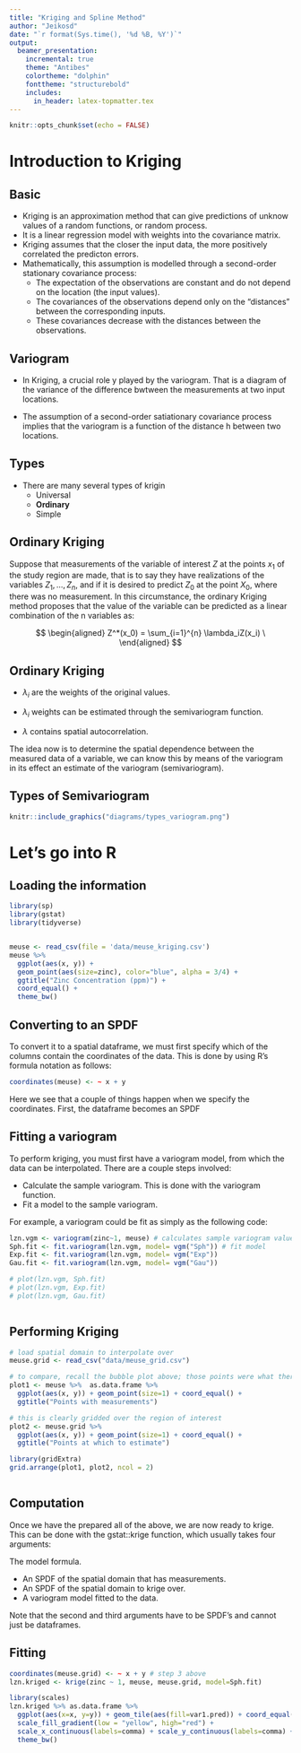 ```yaml
---
title: "Kriging and Spline Method"
author: "Jeikosd"
date: "`r format(Sys.time(), '%d %B, %Y')`"
output:
  beamer_presentation:
    incremental: true
    theme: "Antibes"
    colortheme: "dolphin"
    fonttheme: "structurebold"
    includes:
      in_header: latex-topmatter.tex
---
```


```r
knitr::opts_chunk$set(echo = FALSE)
```


# Introduction to Kriging

## Basic

- Kriging is an approximation method that can give predictions of unknow values of a random functions, or random process.
- It is a linear regression model with weights into the covariance matrix.
- Kriging assumes that the closer the input data, the more positively correlated the predicton errors.
- Mathematically, this assumption is modelled through a second-order stationary covariance process:
    - The expectation of the observations are constant and do not depend on the location (the input values).
    - The covariances of the observations depend only on the "distances" between the corresponding inputs.
    - These covariances decrease with the distances between the observations.
    
## Variogram

- In Kriging, a crucial role y played by the variogram. That is a diagram of the variance of the difference bwtween the measurements at two input locations. 

- The assumption of a second-order satiationary covariance process implies that the variogram is a function of the distance h between two locations.

## Types

- There are many several types of krigin
    - Universal
    - **Ordinary**
    - Simple

## Ordinary Kriging


Suppose that measurements of the variable of interest $Z$ at the points $x_1$ of the study region are made, that is to say they have realizations of the variables $Z_1, ..., Z_n$, and if it is desired to predict $Z_0$ at the point $X_0$, where there was no measurement. In this circumstance, the ordinary Kriging method proposes that the value of the variable can be predicted as a linear combination of the n variables as:

$$
\begin{aligned}
Z^*(x_0) = \sum_{i=1}^{n} \lambda_iZ(x_i) \
\end{aligned}
$$


## Ordinary Kriging

- $\lambda_i$ are the weights of the original values.

- $\lambda_i$ weights can be estimated through the semivariogram function.

- $\lambda$ contains spatial autocorrelation.

The idea now is to determine the spatial dependence between the measured data of a variable, we can know this by means of the variogram in its effect an estimate of the variogram (semivariogram).

## Types of Semivariogram

```r
knitr::include_graphics("diagrams/types_variogram.png")
```

# Let's go into R

## Loading the information


```r
library(sp)
library(gstat)
library(tidyverse)


meuse <- read_csv(file = 'data/meuse_kriging.csv')
meuse %>% 
  ggplot(aes(x, y)) +
  geom_point(aes(size=zinc), color="blue", alpha = 3/4) + 
  ggtitle("Zinc Concentration (ppm)") +
  coord_equal() + 
  theme_bw()

```

## Converting to an SPDF

To convert it to a spatial dataframe, we must first specify which of the columns contain the coordinates of the data. This is done by using R’s formula notation as follows:

```r
coordinates(meuse) <- ~ x + y


```

Here we see that a couple of things happen when we specify the coordinates. First, the dataframe becomes an SPDF


## Fitting a variogram

To perform kriging, you must first have a variogram model, from which the data can be interpolated. There are a couple steps involved:

-  Calculate the sample variogram. This is done with the variogram function.
-  Fit a model to the sample variogram.

For example, a variogram could be fit as simply as the following code:


```r

lzn.vgm <- variogram(zinc~1, meuse) # calculates sample variogram values 
Sph.fit <- fit.variogram(lzn.vgm, model= vgm("Sph")) # fit model
Exp.fit <- fit.variogram(lzn.vgm, model= vgm("Exp"))
Gau.fit <- fit.variogram(lzn.vgm, model= vgm("Gau"))

# plot(lzn.vgm, Sph.fit)
# plot(lzn.vgm, Exp.fit)
# plot(lzn.vgm, Gau.fit)



```

## Performing Kriging

```r

# load spatial domain to interpolate over
meuse.grid <- read_csv("data/meuse_grid.csv")

# to compare, recall the bubble plot above; those points were what there were values for. this is much more sparse
plot1 <- meuse %>%  as.data.frame %>% 
  ggplot(aes(x, y)) + geom_point(size=1) + coord_equal() + 
  ggtitle("Points with measurements")

# this is clearly gridded over the region of interest
plot2 <- meuse.grid %>% 
  ggplot(aes(x, y)) + geom_point(size=1) + coord_equal() + 
  ggtitle("Points at which to estimate")

library(gridExtra)
grid.arrange(plot1, plot2, ncol = 2)



```

## Computation

Once we have the prepared all of the above, we are now ready to krige. This can be done with the gstat::krige function, which usually takes four arguments:

The model formula.

-  An SPDF of the spatial domain that has measurements.
-  An SPDF of the spatial domain to krige over.
-  A variogram model fitted to the data.

Note that the second and third arguments have to be SPDF’s and cannot just be dataframes.

## Fitting

```r
coordinates(meuse.grid) <- ~ x + y # step 3 above
lzn.kriged <- krige(zinc ~ 1, meuse, meuse.grid, model=Sph.fit)

library(scales)
lzn.kriged %>% as.data.frame %>%
  ggplot(aes(x=x, y=y)) + geom_tile(aes(fill=var1.pred)) + coord_equal() +
  scale_fill_gradient(low = "yellow", high="red") +
  scale_x_continuous(labels=comma) + scale_y_continuous(labels=comma) +
  theme_bw()
```


